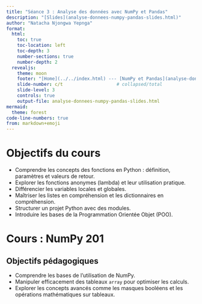 ```yaml
---
title: "Séance 3 : Analyse des données avec NumPy et Pandas"
description: "[Slides](analyse-donnees-numpy-pandas-slides.html)"
author: "Natacha Njongwa Yepnga"
format: 
  html:
    toc: true
    toc-location: left
    toc-depth: 3
    number-sections: true
    number-depth: 2
  revealjs:
    theme: moon
    footer: "[Home](../../index.html) --- [NumPy et Pandas](analyse-donnees-numpy-pandas.html)"
    slide-number: c/t                    # collapsed/total
    slide-level: 3
    controls: true
    output-file: analyse-donnees-numpy-pandas-slides.html
mermaid:
  theme: forest
code-line-numbers: true
from: markdown+emoji
---
```



# Objectifs du cours

- Comprendre les concepts des fonctions en Python : définition, paramètres et valeurs de retour.
- Explorer les fonctions anonymes (lambda) et leur utilisation pratique.
- Différencier les variables locales et globales.
- Maîtriser les listes en compréhension et les dictionnaires en compréhension.
- Structurer un projet Python avec des modules.
- Introduire les bases de la Programmation Orientée Objet (POO).

# Cours : NumPy 201

## Objectifs pédagogiques
- Comprendre les bases de l'utilisation de NumPy.
- Manipuler efficacement des tableaux `array` pour optimiser les calculs.
- Explorer les concepts avancés comme les masques booléens et les opérations mathématiques sur tableaux.
